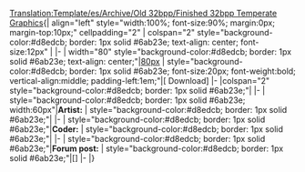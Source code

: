 <noinclude>[[Translation:Template/es/Archive/Old 32bpp/Finished 32bpp Temperate Graphics]]</noinclude><noinclude></noinclude>{| align="left" style="width:100%; font-size:90%; margin:0px; margin-top:10px;" cellpadding="2"
| colspan="2" style="background-color:#d8edcb; border: 1px solid #6ab23e; text-align: center; font-size:12px" |<strong>{{{title}}}</strong>
|-
| width="80" style="background-color:#d8edcb; border: 1px solid #6ab23e; text-align: center;"|[[{{{image}}}|80px]]
| style="background-color:#d8edcb; border: 1px solid #6ab23e; font-size:20px; font-weight:bold; vertical-align:middle; padding-left:1em;"|[{{{file}}} Download]
|-
|colspan="2" style="background-color:#d8edcb; border: 1px solid #6ab23e;"|{{{notes}}}
|-
| style="background-color:#d8edcb; border: 1px solid #6ab23e; width:60px"|<strong>Artist:</strong>
| style="background-color:#d8edcb; border: 1px solid #6ab23e;"|{{{artist}}}
|-
| style="background-color:#d8edcb; border: 1px solid #6ab23e;"|<strong>Coder:</strong>
| style="background-color:#d8edcb; border: 1px solid #6ab23e;"|{{{coder}}}
|-
| style="background-color:#d8edcb; border: 1px solid #6ab23e;"|<strong>Forum post:</strong>
| style="background-color:#d8edcb; border: 1px solid #6ab23e;"|[{{{forum}}}]
|-
|}